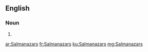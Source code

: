 ==English==

===Noun===
{{head|en}}

# {{plural of|Salmanazar}}

[[ar:Salmanazars]]
[[fr:Salmanazars]]
[[ku:Salmanazars]]
[[mg:Salmanazars]]